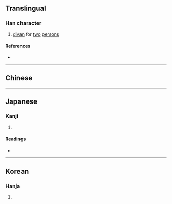 {{character info}}
==Translingual==

===Han character===
{{Han char|rn=22|rad=匚|as=04|sn=6|four=71711|canj=SYHN|ids=⿷匚亢}}

# [[divan]] for [[two]] [[person]]s

====References====
* {{Han ref|kx=0153.200|dkj=02603|dj=0345.090|hdz=10084.060|uh=531F|ud=21279|bh=C9C2|bd=51650}}

----

==Chinese==
{{zh-see|炕|v}}

----

==Japanese==

===Kanji===
{{ja-kanji|grade=|rs=匚04}}

# {{rfdef|ja|sort=匚04}}

====Readings====
* {{ja-readings|on=[[こう]] (kō)|kun=}}

----

==Korean==

===Hanja===
{{ko-hanja|hangeul=강|rv=gang|mr=kang}}

# {{rfdef|ko|sort=匚04}}